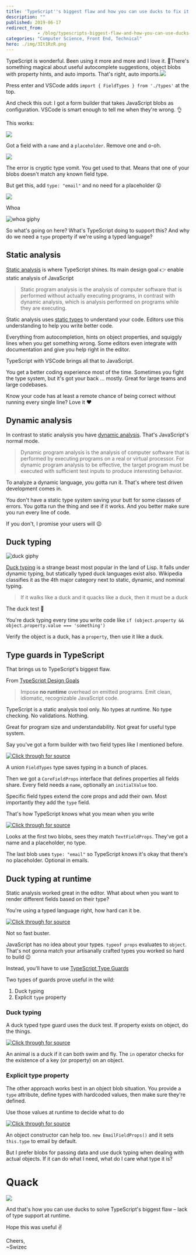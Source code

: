 ```yaml
---
title: 'TypeScript''s biggest flaw and how you can use ducks to fix it'
description: ""
published: 2019-06-17
redirect_from: 
            - /blog/typescripts-biggest-flaw-and-how-you-can-use-ducks-to-fix-it/swizec/9122
categories: "Computer Science, Front End, Technical"
hero: ./img/3It1RzR.png
---
```

TypeScript is wonderful. Been using it more and more and I love it. 🥰There&#x27;s something magical about useful autocomplete suggestions, object blobs with property hints, and auto imports. That&#x27;s right, auto imports.![](./img/3It1RzR.png)

Press enter and VSCode adds `import { FieldTypes } from './types'` at the top.

And check this out: I got a form builder that takes JavaScript blobs as configuration. VSCode is smart enough to tell me when they&#x27;re wrong. 👌

This works:

![](./img/8jAnn0L.png)

Got a field with a `name` and a `placeholder`. Remove one and o-oh.

![](./img/ulnjYvE.png)

The error is cryptic type vomit. You get used to that. Means that one of your blobs doesn&#x27;t match any known field type.

But get this, add `type: "email"` and no need for a placeholder 😮

![](./img/43vXqhT.png)

Whoa

![whoa giphy](./img/media-DyvyiFFXF1Yli-giphy.gif)

So what&#x27;s going on here? What&#x27;s TypeScript doing to support this? And why do we need a `type` property if we&#x27;re using a typed language?

## Static analysis

[Static analysis](https://en.wikipedia.org/wiki/Static_program_analysis) is where TypeScript shines. Its main design goal 👉 enable static analysis of JavaScript

> Static program analysis is the analysis of computer software that is performed without actually executing programs, in contrast with dynamic analysis, which is analysis performed on programs while they are executing.

Static analysis uses [static types](https://en.wikipedia.org/wiki/Type_system#Static_typing) to understand your code. Editors use this understanding to help you write better code.

Everything from autocompletion, hints on object properties, and squiggly lines when you get something wrong. Some editors even integrate with documentation and give you help right in the editor.

TypeScript with VSCode brings all that to JavaScript.

You get a better coding experience most of the time. Sometimes you fight the type system, but it&#x27;s got your back ... mostly. Great for large teams and large codebases.

Know your code has at least a remote chance of being correct without running every single line? Love it ❤️

## Dynamic analysis

In contrast to static analysis you have [dynamic analysis](https://en.wikipedia.org/wiki/Dynamic_program_analysis). That&#x27;s JavaScript&#x27;s normal mode.

> Dynamic program analysis is the analysis of computer software that is performed by executing programs on a real or virtual processor. For dynamic program analysis to be effective, the target program must be executed with sufficient test inputs to produce interesting behavior.

To analyze a dynamic language, you gotta run it. That&#x27;s where test driven development comes in.

You don&#x27;t have a static type system saving your butt for some classes of errors. You gotta run the thing and see if it works. And you better make sure you run every line of code.

If you don&#x27;t, I promise your users will 😉

## Duck typing

![duck giphy](./img/media-krewXUB6LBja-giphy.gif)

[Duck typing](https://en.wikipedia.org/wiki/Duck_typing) is a strange beast most popular in the land of Lisp. It falls under dynamic typing, but statically typed duck languages exist also. Wikipedia classifies it as the 4th major category next to static, dynamic, and nominal typing.

> If it walks like a duck and it quacks like a duck, then it must be a duck

The duck test 🦆

You&#x27;re duck typing every time you write code like `if (object.property && object.property.value === 'something')`

Verify the object is a duck, has a `property`, then use it like a duck.

## Type guards in TypeScript

That brings us to TypeScript&#x27;s biggest flaw.

From [TypeScript Design Goals](https://github.com/Microsoft/TypeScript/wiki/TypeScript-Design-Goals)

> Impose **no runtime** overhead on emitted programs. Emit clean, idiomatic, recognizable JavaScript code.

TypeScript is a static analysis tool only. No types at runtime. No type checking. No validations. Nothing.

Great for program size and understandability. Not great for useful type system.

Say you&#x27;ve got a form builder with two field types like I mentioned before.

[![Click through for source](./img/techletter.app-screenshot-1560790608889.png)](<https://carbon.now.sh/?bg=rgba(255,255,255,1)&t=seti&l=typescript&ds=true&wc=true&wa=true&pv=48px&ph=32px&ln=false&code=%2F%2F%20A%20union%20type%20for%20field%20types%0Aexport%20type%20FieldTypes%20%3D%20TextFieldProps%20%7C%20EmailFieldProps%3B%0A%0A%2F%2F%20All%20fields%20share%20some%20properties%0Aexport%20interface%20CoreFieldProps%20%7B%0A%20%20%20%20name%3A%20string%3B%0A%20%20%20%20initialValue%3F%3A%20string%3B%0A%7D%0A%0A%2F%2F%20Text%20fields%20require%20a%20placeholder%0A%2F%2F%20type%20is%20%60text%60%20by%20default%0Aexport%20interface%20TextFieldProps%20extends%20CoreFieldProps%20%7B%0A%20%20%20%20type%3F%3A%20%22text%22%3B%0A%20%20%20%20placeholder%3A%20string%3B%0A%7D%0A%0A%2F%2F%20Email%20fields%20don't%20require%20a%20placeholder%0Aexport%20interface%20EmailFieldProps%20extends%20CoreFieldProps%20%7B%0A%20%20%20%20type%3A%20%22email%22%3B%0A%20%20%20%20placeholder%3F%3A%20string%3B%0A%7D>)

A union `FieldTypes` type saves typing in a bunch of places.

Then we got a `CoreFieldProps` interface that defines properties all fields share. Every field needs a `name`, optionally an `initialValue` too.

Specific field types extend the core props and add their own. Most importantly they add the `type` field.

That&#x27;s how TypeScript knows what you mean when you write

[![Click through for source](./img/techletter.app-screenshot-1560790608727.png)](<https://carbon.now.sh/?bg=rgba(255,255,255,1)&t=seti&l=typescript&ds=true&wc=true&wa=true&pv=48px&ph=32px&ln=false&code=%3CForm%0A%20%20%20%20onSubmit%3D%7Bvalues%20%3D%3E%20alert(JSON.stringify(values%2C%20null%2C%202))%7D%0A%20%20%20%20fields%3D%7B%5B%0A%20%20%20%20%20%20%20%20%7B%20name%3A%20%22firstName%22%2C%20placeholder%3A%20%22First%20Name%22%20%7D%2C%0A%20%20%20%20%20%20%20%20%7B%20name%3A%20%22lastName%22%2C%20placeholder%3A%20%22Last%20Name%22%20%7D%2C%0A%20%20%20%20%20%20%20%20%7B%20name%3A%20%22email%22%2C%20type%3A%20%22email%22%20%7D%0A%20%20%20%20%5D%7D%20%2F%3E>)

Looks at the first two blobs, sees they match `TextFieldProps`. They&#x27;ve got a name and a placeholder, no type.

The last blob uses `type: "email"` so TypeScript knows it&#x27;s okay that there&#x27;s no placeholder. Optional in emails.

## Duck typing at runtime

Static analysis worked great in the editor. What about when you want to render different fields based on their type?

You&#x27;re using a typed language right, how hard can it be.

[![Click through for source](./img/techletter.app-screenshot-1560797141465.png)](<https://carbon.now.sh/?bg=rgba(255,255,255,1)&t=seti&l=typescript&ds=true&wc=true&wa=true&pv=48px&ph=32px&ln=false&code=const%20RenderField%20%3D%20(props%3A%20FieldTypes)%20%3D%3E%20%7B%0A%09if%20(typeof%20props%20%3D%3D%20TextFieldProps)%20%7B%0A%09%09%2F%2F%20render%20a%20text%20field%0A%09%7Delse%20if%20(typeof%20props%20%3D%3D%20EmailFieldProps)%20%7B%0A%09%09%2F%2F%20render%20an%20email%20field%0A%09%7D%0A%7D>)

Not so fast buster.

JavaScript has no idea about your types. `typeof props` evaluates to `object`. That&#x27;s not gonna match your artisanally crafted types you worked so hard to build 😉

Instead, you&#x27;ll have to use [TypeScript Type Guards](https://www.typescriptlang.org/docs/handbook/advanced-types.html#type-guards-and-differentiating-types)

Two types of guards prove useful in the wild:

1. Duck typing
2. Explicit `type` property

### Duck typing

A duck typed type guard uses the duck test. If property exists on object, do the things.

[![Click through for source](./img/techletter.app-screenshot-1560797140706.png)](<https://carbon.now.sh/?bg=rgba(255,255,255,1)&t=seti&l=typescript&ds=true&wc=true&wa=true&pv=48px&ph=32px&ln=false&code=function%20isDuck(animal%3A%20Duck%20%7C%20Elephant%20%7C%20Donkey)%20%7B%0A%09return%20%22swim%22%20in%20animal%20%26%26%20%22fly%22%20in%20animal%3B%0A%7D>)

An animal is a duck if it can both swim and fly. The `in` operator checks for the existence of a key (or property) on an object.

### Explicit type property

The other approach works best in an object blob situation. You provide a `type` attribute, define types with hardcoded values, then make sure they&#x27;re defined.

Use those values at runtime to decide what to do

[![Click through for source](./img/techletter.app-screenshot-1560797142337.png)](<https://carbon.now.sh/?bg=rgba(255,255,255,1)&t=seti&l=typescript&ds=true&wc=true&wa=true&pv=48px&ph=32px&ln=false&code=const%20RenderField%20%3D%20(props%3A%20FieldTypes)%20%3D%3E%20%7B%0A%20%20%20%20switch%20(props.type)%20%7B%0A%20%20%20%20%20%20%20%20case%20%22email%22%3A%0A%20%20%20%20%20%20%20%20%20%20%20%20%2F%2F%20render%20email%20field%0A%20%20%20%20%20%20%20%20case%20%22text%22%3A%0A%20%20%20%20%20%20%20%20%20%20%20%20%2F%2F%20render%20text%20field%0A%20%20%20%20%7D%0A%7D%3B>)

An object constructor can help too. `new EmailFieldProps()` and it sets `this.type` to email by default.

But I prefer blobs for passing data and use duck typing when dealing with actual objects. If it can do what I need, what do I care what type it is?

# Quack

![](./img/kr3gtct.png)

And that&#x27;s how you can use ducks to solve TypeScript&#x27;s biggest flaw – lack of type support at runtime.

Hope this was useful ✌️

Cheers,  
~Swizec
